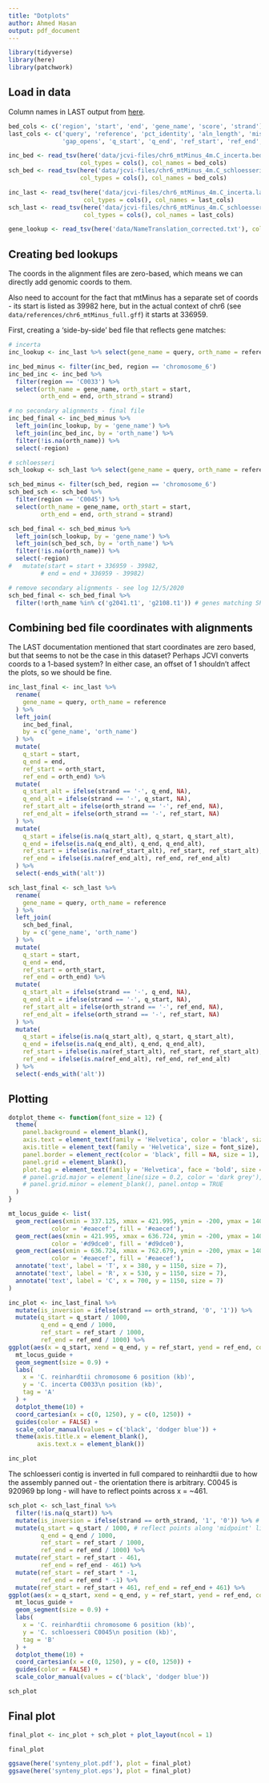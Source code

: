 ```yaml
---
title: "Dotplots"
author: Ahmed Hasan
output: pdf_document
---
```


```r
library(tidyverse)
library(here)
library(patchwork)
```

## Load in data

Column names in LAST output from [here](http://last.cbrc.jp/doc/lastal.html).

```r
bed_cols <- c('region', 'start', 'end', 'gene_name', 'score', 'strand')
last_cols <- c('query', 'reference', 'pct_identity', 'aln_length', 'mismatches',
               'gap_opens', 'q_start', 'q_end', 'ref_start', 'ref_end', 'evalue', 'bitscore')

inc_bed <- read_tsv(here('data/jcvi-files/chr6_mtMinus_4m.C_incerta.bed'), 
                    col_types = cols(), col_names = bed_cols)
sch_bed <- read_tsv(here('data/jcvi-files/chr6_mtMinus_4m.C_schloesseri.bed'), 
                    col_types = cols(), col_names = bed_cols)

inc_last <- read_tsv(here('data/jcvi-files/chr6_mtMinus_4m.C_incerta.last.filtered'), 
                     col_types = cols(), col_names = last_cols)
sch_last <- read_tsv(here('data/jcvi-files/chr6_mtMinus_4m.C_schloesseri.last.filtered'), 
                     col_types = cols(), col_names = last_cols)

gene_lookup <- read_tsv(here('data/NameTranslation_corrected.txt'), col_types = cols())
```


## Creating bed lookups

The coords in the alignment files are zero-based, which means we can directly
add genomic coords to them.

Also need to account for the fact that mtMinus has a separate set of coords -
its start is listed as 39982 here, but in the actual context of chr6 
(see `data/references/chr6_mtMinus_full.gff`) it starts at 336959.

First, creating a 'side-by-side' bed file that reflects gene matches:

```r
# incerta
inc_lookup <- inc_last %>% select(gene_name = query, orth_name = reference)

inc_bed_minus <- filter(inc_bed, region == 'chromosome_6')
inc_bed_inc <- inc_bed %>% 
  filter(region == 'C0033') %>% 
  select(orth_name = gene_name, orth_start = start, 
         orth_end = end, orth_strand = strand)

# no secondary alignments - final file
inc_bed_final <- inc_bed_minus %>% 
  left_join(inc_lookup, by = 'gene_name') %>% 
  left_join(inc_bed_inc, by = 'orth_name') %>% 
  filter(!is.na(orth_name)) %>% 
  select(-region)

# schloesseri
sch_lookup <- sch_last %>% select(gene_name = query, orth_name = reference)

sch_bed_minus <- filter(sch_bed, region == 'chromosome_6')
sch_bed_sch <- sch_bed %>% 
  filter(region == 'C0045') %>% 
  select(orth_name = gene_name, orth_start = start, 
         orth_end = end, orth_strand = strand)

sch_bed_final <- sch_bed_minus %>% 
  left_join(sch_lookup, by = 'gene_name') %>% 
  left_join(sch_bed_sch, by = 'orth_name') %>% 
  filter(!is.na(orth_name)) %>% 
  select(-region)
#   mutate(start = start + 336959 - 39982,
         # end = end + 336959 - 39982)

# remove secondary alignments - see log 12/5/2020
sch_bed_final <- sch_bed_final %>% 
  filter(!orth_name %in% c('g2041.t1', 'g2108.t1')) # genes matching SPP3 and LPS1
```


## Combining bed file coordinates with alignments

The LAST documentation mentioned that start coordinates are zero based, but
that seems to not be the case in this dataset? Perhaps JCVI converts coords to
a 1-based system? In either case, an offset of 1 shouldn't affect the plots,
so we should be fine. 

```r
inc_last_final <- inc_last %>% 
  rename(
    gene_name = query, orth_name = reference
  ) %>% 
  left_join(
    inc_bed_final,
    by = c('gene_name', 'orth_name')
  ) %>% 
  mutate(
    q_start = start,
    q_end = end,
    ref_start = orth_start,
    ref_end = orth_end) %>%
  mutate(
    q_start_alt = ifelse(strand == '-', q_end, NA),
    q_end_alt = ifelse(strand == '-', q_start, NA),
    ref_start_alt = ifelse(orth_strand == '-', ref_end, NA),
    ref_end_alt = ifelse(orth_strand == '-', ref_start, NA)
  ) %>% 
  mutate(
    q_start = ifelse(is.na(q_start_alt), q_start, q_start_alt),
    q_end = ifelse(is.na(q_end_alt), q_end, q_end_alt),
    ref_start = ifelse(is.na(ref_start_alt), ref_start, ref_start_alt),
    ref_end = ifelse(is.na(ref_end_alt), ref_end, ref_end_alt)
  ) %>% 
  select(-ends_with('alt'))

sch_last_final <- sch_last %>% 
  rename(
    gene_name = query, orth_name = reference
  ) %>% 
  left_join(
    sch_bed_final,
    by = c('gene_name', 'orth_name')
  ) %>% 
  mutate(
    q_start = start, 
    q_end = end,
    ref_start = orth_start,
    ref_end = orth_end) %>% 
  mutate(
    q_start_alt = ifelse(strand == '-', q_end, NA),
    q_end_alt = ifelse(strand == '-', q_start, NA),
    ref_start_alt = ifelse(orth_strand == '-', ref_end, NA),
    ref_end_alt = ifelse(orth_strand == '-', ref_start, NA)
  ) %>% 
  mutate(
    q_start = ifelse(is.na(q_start_alt), q_start, q_start_alt),
    q_end = ifelse(is.na(q_end_alt), q_end, q_end_alt),
    ref_start = ifelse(is.na(ref_start_alt), ref_start, ref_start_alt),
    ref_end = ifelse(is.na(ref_end_alt), ref_end, ref_end_alt)
  ) %>% 
  select(-ends_with('alt'))


```


## Plotting

```r
dotplot_theme <- function(font_size = 12) {
  theme(
    panel.background = element_blank(),
    axis.text = element_text(family = 'Helvetica', color = 'black', size = font_size),
    axis.title = element_text(family = 'Helvetica', size = font_size),
    panel.border = element_rect(color = 'black', fill = NA, size = 1),
    panel.grid = element_blank(),
    plot.tag = element_text(family = 'Helvetica', face = 'bold', size = 12)
    # panel.grid.major = element_line(size = 0.2, color = 'dark grey'),
    # panel.grid.minor = element_blank(), panel.ontop = TRUE
  )
}

mt_locus_guide <- list(
  geom_rect(aes(xmin = 337.125, xmax = 421.995, ymin = -200, ymax = 1400),  # 0-175k in bed - previously 473000
            color = '#eaecef', fill = '#eaecef'),
  geom_rect(aes(xmin = 421.995, xmax = 636.724, ymin = -200, ymax = 1400),
            color = '#d9dce0', fill = '#d9dce0'),
  geom_rect(aes(xmin = 636.724, xmax = 762.679, ymin = -200, ymax = 1400), 
            color = '#eaecef', fill = '#eaecef'),
  annotate('text', label = 'T', x = 380, y = 1150, size = 7),
  annotate('text', label = 'R', x = 530, y = 1150, size = 7),
  annotate('text', label = 'C', x = 700, y = 1150, size = 7)
)

inc_plot <- inc_last_final %>% 
  mutate(is_inversion = ifelse(strand == orth_strand, '0', '1')) %>% 
  mutate(q_start = q_start / 1000,
         q_end = q_end / 1000,
         ref_start = ref_start / 1000,
         ref_end = ref_end / 1000) %>% 
ggplot(aes(x = q_start, xend = q_end, y = ref_start, yend = ref_end, color = is_inversion)) +
  mt_locus_guide +
  geom_segment(size = 0.9) +
  labs(
    x = 'C. reinhardtii chromosome 6 position (kb)',
    y = 'C. incerta C0033\n position (kb)',
    tag = 'A'
  ) +
  dotplot_theme(10) +
  coord_cartesian(x = c(0, 1250), y = c(0, 1250)) +
  guides(color = FALSE) +
  scale_color_manual(values = c('black', 'dodger blue')) +
  theme(axis.title.x = element_blank(),
        axis.text.x = element_blank())

inc_plot
```


The schloesseri contig is inverted in full compared to reinhardtii due to how the assembly panned out -
the orientation there is arbitrary. C0045 is 920969 bp long - will have to reflect points across x = ~461. 

```r
sch_plot <- sch_last_final %>% 
  filter(!is.na(q_start)) %>% 
  mutate(is_inversion = ifelse(strand == orth_strand, '1', '0')) %>% # reversed due to reflection
  mutate(q_start = q_start / 1000, # reflect points along 'midpoint' line - ~462 kb
         q_end = q_end / 1000,
         ref_start = ref_start / 1000,
         ref_end = ref_end / 1000) %>%
  mutate(ref_start = ref_start - 461,
         ref_end = ref_end - 461) %>%
  mutate(ref_start = ref_start * -1,
         ref_end = ref_end * -1) %>%
  mutate(ref_start = ref_start + 461, ref_end = ref_end + 461) %>% 
ggplot(aes(x = q_start, xend = q_end, y = ref_start, yend = ref_end, color = is_inversion)) +
  mt_locus_guide +
  geom_segment(size = 0.9) +
  labs(
    x = 'C. reinhardtii chromosome 6 position (kb)',
    y = 'C. schloesseri C0045\n position (kb)',
    tag = 'B'
  ) +
  dotplot_theme(10) +
  coord_cartesian(x = c(0, 1250), y = c(0, 1250)) +
  guides(color = FALSE) +
  scale_color_manual(values = c('black', 'dodger blue'))

sch_plot
```


## Final plot

```r
final_plot <- inc_plot + sch_plot + plot_layout(ncol = 1)

final_plot
```

```r
ggsave(here('synteny_plot.pdf'), plot = final_plot)
ggsave(here('synteny_plot.eps'), plot = final_plot)
```




























